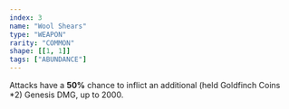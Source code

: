 ```yaml
---
index: 3
name: "Wool Shears"
type: "WEAPON"
rarity: "COMMON"
shape: [[1, 1]]
tags: ["ABUNDANCE"]
---
```


Attacks have a **50%** chance to inflict an additional (held Goldfinch Coins *2) Genesis DMG, up to 2000.